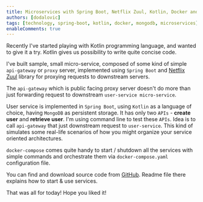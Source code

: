 ```yaml
---
title: Microservices with Spring Boot, Netflix Zuul, Kotlin, Docker and MongoDB
authors: [dodalovic]
tags: [technology, spring-boot, kotlin, docker, mongodb, microservices]
enableComments: true
---
```


Recently I've started playing with Kotlin programming language, and wanted to give it a try. Kotlin gives us possibility to write quite concise code.

<!--truncate-->

I've built sample, small micro-service, composed of some kind of simple `api-gateway` or `proxy` server, implemented using `Spring Boot` and [Netflix Zuul](https://github.com/Netflix/zuul)
library for proxying requests to downstream servers.

The `api-gateway` which is public facing proxy server doesn't do more than just forwarding request to downstream `user-service micro-service`.

User service is implemented in `Spring Boot`, using `Kotlin` as a language of choice, having `MongoDB` as persistent storage. It has only two `APIs` - **create user** and **retrieve user**.
I'm using command line to test these `APIs`. Idea is to call `api-gateway` that just downstream request to `user-service`. This kind
of simulates some real-life scenarios of how you might organize your service oriented architectures.

`docker-compose` comes quite handy to start / shutdown all the services with simple commands and orchestrate them via `docker-compose.yaml` configuration file.

You can find and download source code from <u>[GitHub](https://github.com/dodalovic/kotlin-microservices)</u>. Readme file there explains how to start & use services.

That was all for today! Hope you liked it!
